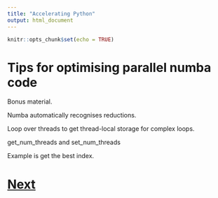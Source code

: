 ```yaml
---
title: "Accelerating Python"
output: html_document
---
```


```r
knitr::opts_chunk$set(echo = TRUE)
```

# Tips for optimising parallel numba code

Bonus material.

Numba automatically recognises reductions.

Loop over threads to get thread-local storage for complex loops.

get_num_threads and set_num_threads

Example is get the best index.

# [Next](cython.html)
